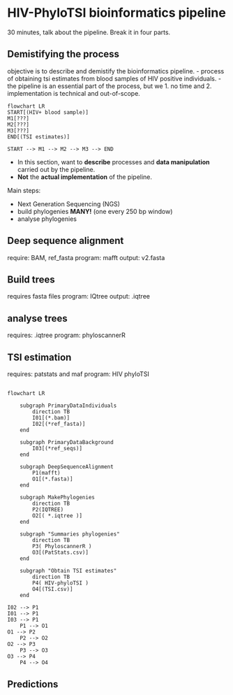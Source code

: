 # HIV-PhyloTSI bioinformatics pipeline { background-color="`r clrs[2]`"}

:::{ .notes}
30 minutes, talk about the pipeline. 
Break it in four parts.
:::

## Demistifying the process { background-color="`r clrs_lt[2]`"}

:::{ .notes }
objective is to describe and demistify the bioinformatics pipeline.
    - process of obtaining tsi estimates from blood samples of HIV positive individuals.
    - the pipeline is an essential part of the process, but we 1. no time and 2. implementation is technical and out-of-scope.
:::

```mermaid
flowchart LR 
START[(HIV+ blood sample)]
M1[???]
M2[???]
M3[???]
END[(TSI estimates)]

START --> M1 --> M2 --> M3 --> END
```

- In this section, want to **describe** processes and **data manipulation** carried out by the pipeline.
- **Not** the **actual implementation** of the pipeline.

Main steps: 

- Next Generation Sequencing (NGS)
- build phylogenies     [**MANY!** (one every 250 bp window)]{.fragment}
- analyse phylogenies   

## Deep sequence alignment { background-color="`r clrs_lt[2]`"}

require: BAM, ref_fasta
program: mafft
output: v2.fasta

## Build trees { background-color="`r clrs_lt[2]`"}

requires fasta files 
program: IQtree
output: .iqtree

## analyse trees { background-color="`r clrs_lt[2]`"}

requires: .iqtree
program:   phyloscannerR

## TSI estimation { background-color="`r clrs_lt[2]`"}

requires: patstats and maf
program: HIV phyloTSI

## 


```mermaid
flowchart LR

    subgraph PrimaryDataIndividuals
        direction TB
        I01[(*.bam)] 
        I02[(*ref_fasta)] 
    end

    subgraph PrimaryDataBackground
        I03[(*ref_seqs)] 
    end

    subgraph DeepSequenceAlignment
        P1(mafft)
        O1[(*.fasta)]
    end

    subgraph MakePhylogenies
        direction TB
        P2(IQTREE)
        O2[( *.iqtree )]
    end

    subgraph "Summaries phylogenies"
        direction TB
        P3( PhyloscannerR ) 
        O3[(PatStats.csv)]
    end

    subgraph "Obtain TSI estimates"
        direction TB
        P4( HIV-phyloTSI ) 
        O4[(TSI.csv)]
    end

I02 --> P1
I01 --> P1 
I03 --> P1
    P1 --> O1
O1 --> P2 
    P2 --> O2
O2 --> P3 
    P3 --> O3
O3 --> P4 
    P4 --> O4
```


## Predictions { background-color="`r clrs_lt[2]`"}
